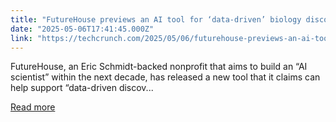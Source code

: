```yaml
---
title: "FutureHouse previews an AI tool for ‘data-driven’ biology discovery"
date: "2025-05-06T17:41:45.000Z"
link: "https://techcrunch.com/2025/05/06/futurehouse-previews-an-ai-tool-for-data-driven-biology-discovery/"
---
```


FutureHouse, an Eric Schmidt-backed nonprofit that aims to build an &#8220;AI scientist&#8221; within the next decade, has released a new tool that it claims can help support &#8220;data-driven discov...

[Read more](https://techcrunch.com/2025/05/06/futurehouse-previews-an-ai-tool-for-data-driven-biology-discovery/)
